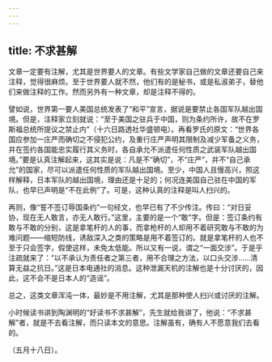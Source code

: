 ```yaml
---
---
---
```

title: 不求甚解
---



文章一定要有注解，尤其是世界要人的文章。有些文学家自己做的文章还要自己来注释，觉得很麻烦。至于世界要人就不然，他们有的是秘书，或是私淑弟子，替他们来做注释的工作。然而另外有一种文章，却是注释不得的。

譬如说，世界第一要人美国总统发表了“和平”宣言，据说是要禁止各国军队越出国境。但是，注释家立刻就说：“至于美国之驻兵于中国，则为条约所许，故不在罗斯福总统所提议之禁止内”（十六日路透社华盛顿电）。再看罗氏的原文：“世界各国应参加一庄严而确切之不侵犯公约，及重行庄严声明其限制及减少军备之义务，并在签约各国能忠实履行其义务时，各自承允不派遣任何性质之武装军队越出国境。”要是认真注解起来，这其实是说：凡是不“确切”，不“庄严”，并不“自己承允”的国家，尽可以派遣任何性质的军队越出国境。至少，中国人且慢高兴，照这样解释，日本军队的越出国境，理由还是十足的；何况连美国自己驻在中国的军队，也早已声明是“不在此例”了。可是，这种认真的注释是叫人扫兴的。

再则，像“誓不签订辱国条约”一句经文，也早已有了不少传注。传曰：“对日妥协，现在无人敢言，亦无人敢行。”这里，主要的是一个“敢”字。但是：签订条约有敢与不敢的分别，这是拿笔杆的人的事，而拿枪杆的人却用不着研究敢与不敢的为难问题——缩短防线，诱敌深入之类的策略是用不着签订的。就是拿笔杆的人也不至于只会签字，假使这样，未免太低能。所以又有一说，谓之“一面交涉”。于是乎注疏就来了：“以不承认为责任者之第三者，用不合理之方法，以口头交涉……清算无益之抗日。”这是日本电通社的消息。这种泄漏天机的注解也是十分讨厌的，因此，这不会不是日本人的“造谣”。

总之，这类文章浑沌一体，最妙是不用注解，尤其是那种使人扫兴或讨厌的注解。

小时候读书讲到陶渊明的“好读书不求甚解”，先生就给我讲了，他说：“不求甚解”者，就是不去看注解，而只读本文的意思。注解虽有，确有人不愿意我们去看的。

（五月十八日）。